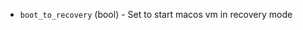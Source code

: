 <!-- Code generated from the comments of the StepRunConfig struct in builder/parallels/macvm/step_run_config.go; DO NOT EDIT MANUALLY -->

- `boot_to_recovery` (bool) - Set to start macos vm in recovery mode

<!-- End of code generated from the comments of the StepRunConfig struct in builder/parallels/macvm/step_run_config.go; -->
